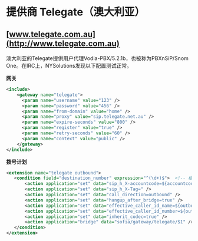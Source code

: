 # 提供商 Telegate（澳大利亚）

## [www.telegate.com.au](http://www.telegate.com.au)

澳大利亚的Telegate提供用户代理Vodia-PBX/5.2.1b，也被称为PBXnSiP/Snom One。在IRC上，NYSolutions发现以下配置测试正常。

**网关**

```xml
<include>
    <gateway name="telegate">
      <param name="username" value="123" />
      <param name="password" value="456" />
      <param name="from-domain" value="home" />
      <param name="proxy" value="sip.telegate.net.au" />
      <param name="expire-seconds" value="800" />
      <param name="register" value="true" />
      <param name="retry-seconds" value="60" />
      <param name="context" value="public" />
    </gateway>
</include>
```

**拨号计划**

```xml
<extension name="telegate outbound">
   <condition field="destination_number" expression="^(\d+)$">  <!-- 根据需要进行编辑 -->
       <action application="set" data="sip_h_X-accountcode=${accountcode}" />
       <action application="set" data="sip_h_X-Tag=" />
       <action application="set" data="call_direction=outbound" />
       <action application="set" data="hangup_after_bridge=true" />
       <action application="set" data="effective_caller_id_name=${outbound_caller_id_name}" />
       <action application="set" data="effective_caller_id_number=${outbound_caller_id_number}" />
       <action application="set" data="inherit_codec=true" />
       <action application="bridge" data="sofia/gateway/telegate/$1" />
   </condition>
</extension>
```